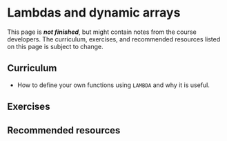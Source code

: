 # Lambdas and dynamic arrays

::: callout-important
This page is ***not finished***, but might contain notes from the course developers. The curriculum, exercises, and recommended resources listed on this page is subject to change.
:::

## Curriculum

- How to define your own functions using `LAMBDA` and why it is useful.


## Exercises

## Recommended resources
